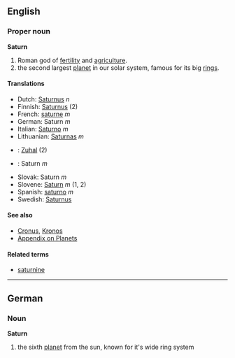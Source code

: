 ==English==
===Proper noun===
'''Saturn'''

# Roman god of [[fertility]] and [[agriculture]].
# the second largest [[planet]] in our solar system, famous for its big [[rings]].

====Translations====
*Dutch: [[Saturnus]] ''n''
*Finnish: [[Saturnus]] (2)
*French: [[saturne]] ''m''
*German: Saturn ''m''
*Italian: [[Saturno]] ''m''
*Lithuanian: [[Saturnas]] ''m''
*{{ms}}: [[Zuhal]] (2)
*{{pl}}: Saturn ''m''
*Slovak: Saturn ''m''
*Slovene: [[Saturn]] ''m'' (1, 2)
*Spanish: [[saturno]] ''m''
*Swedish: [[Saturnus]]

====See also====
*[[Cronus]], [[Kronos]]
*[[Wiktionary_Appendix:Planets|Appendix on Planets]]

====Related terms====
*[[saturnine]]

----

==German==
===Noun===
'''Saturn'''

# the sixth [[planet]] from the sun, known for it's wide ring system